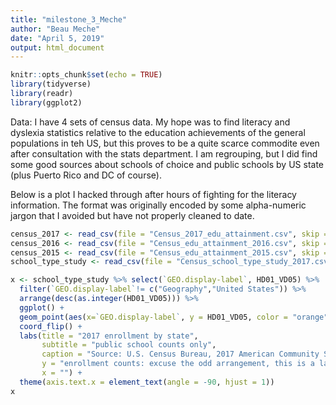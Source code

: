 ```yaml
---
title: "milestone_3_Meche"
author: "Beau Meche"
date: "April 5, 2019"
output: html_document
---
```


```r
knitr::opts_chunk$set(echo = TRUE)
library(tidyverse)
library(readr)
library(ggplot2)
```

Data: I have 4 sets of census data. My hope was to find literacy and dyslexia statistics relative to the education achievements of the general populations in teh US, but this proves to be a quite scarce commodite even after consultation with the stats department. I am regrouping, but I did find some good sources about schools of choice and public schools by US state (plus Puerto Rico and DC of course). 

Below is a plot I hacked through after hours of fighting for the literacy information. The format was originally encoded by some alpha-numeric jargon that I avoided but have not properly cleaned to date. 
```r
census_2017 <- read_csv(file = "Census_2017_edu_attainment.csv", skip = 1)
census_2016 <- read_csv(file = "Census_edu_attainment_2016.csv", skip = 1)
census_2015 <- read_csv(file = "Census_edu_attainment_2015.csv", skip = 1)
school_type_study <- read_csv(file = "Census_school_type_study_2017.csv")
```

```r
x <- school_type_study %>% select(`GEO.display-label`, HD01_VD05) %>% 
  filter(`GEO.display-label`!= c("Geography","United States")) %>% 
  arrange(desc(as.integer(HD01_VD05))) %>%
  ggplot() + 
  geom_point(aes(x=`GEO.display-label`, y = HD01_VD05, color = "orange"), show.legend = FALSE)  +
  coord_flip() +
  labs(title = "2017 enrollment by state",
       subtitle = "public school counts only",
       caption = "Source: U.S. Census Bureau, 2017 American Community Survey 1-Year Estimates", 
       y = "enrollment counts: excuse the odd arrangement, this is a laborious endeavor", 
       x = "") + 
  theme(axis.text.x = element_text(angle = -90, hjust = 1))
x
```


